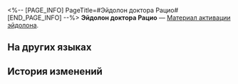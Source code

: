 <%-- [PAGE_INFO]
PageTitle=#Эйдолон доктора Рацио#
[END_PAGE_INFO] --%>
{{Предмет Инфобокс
|id          = 11305
|Изображение = Предмет Эйдолон доктора Рацио.png
|Тип         = Материал активации эйдолона
|Инвентарь   = 
|Редкость    = 5
|Эффект      = 
|Описание    = Материал для повышения уровня Эйдолона доктора Рацио.
}}
'''Эйдолон доктора Рацио''' — [[Материал активации эйдолона]].

==На других языках==
{{На других языках
|en   = Dr. Ratio's Eidolon
|zhs  = 【真理医生】的星魂
|zht  = 【真理醫生】的星魂
|ja   = 「Dr.レイシオ」の星魂
|ko   = [Dr. 레이시오]의 성혼
|es   = Eidolon del Dr. Ratio
|fr   = Eidolon de Dr Ratio
|ru   = Эйдолон доктора Рацио
|th   = Eidolon ของ Dr. Ratio
|vi   = Tinh Hồn Dr. Ratio
|de   = Dr. Wahrheits Eidolon
|id   = Dr. Ratio's Eidolon
|pt   = Eidolon de Dr. Ratio
}}

==История изменений==
{{История изменений|3.5}}